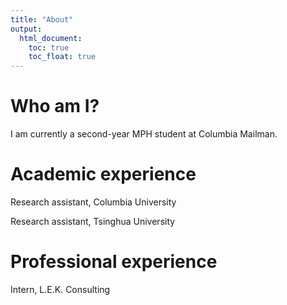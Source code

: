 ```yaml
---
title: "About"
output: 
  html_document:
    toc: true
    toc_float: true
---
```


# Who am I?

I am currently a second-year MPH student at Columbia Mailman.

# Academic experience

Research assistant, Columbia University

Research assistant, Tsinghua University

# Professional experience

Intern, L.E.K. Consulting